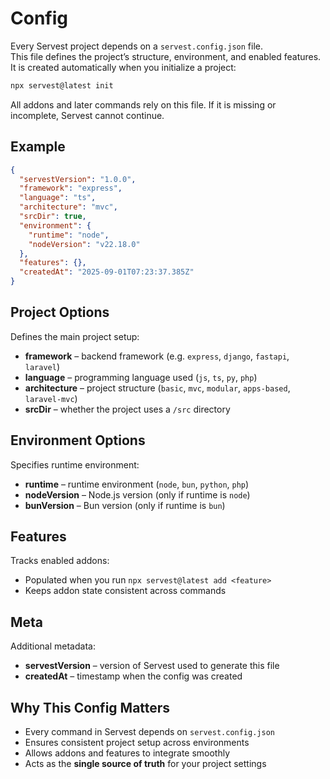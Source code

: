 # Config

Every Servest project depends on a `servest.config.json` file.  
This file defines the project’s structure, environment, and enabled features.  
It is created automatically when you initialize a project:

```bash
npx servest@latest init
```

All addons and later commands rely on this file. If it is missing or incomplete, Servest cannot continue.

## Example

```json
{
  "servestVersion": "1.0.0",
  "framework": "express",
  "language": "ts",
  "architecture": "mvc",
  "srcDir": true,
  "environment": {
    "runtime": "node",
    "nodeVersion": "v22.18.0"
  },
  "features": {},
  "createdAt": "2025-09-01T07:23:37.385Z"
}
```

## Project Options

Defines the main project setup:

- **framework** – backend framework (e.g. `express`, `django`, `fastapi`, `laravel`)
- **language** – programming language used (`js`, `ts`, `py`, `php`)
- **architecture** – project structure (`basic`, `mvc`, `modular`, `apps-based`, `laravel-mvc`)
- **srcDir** – whether the project uses a `/src` directory

## Environment Options

Specifies runtime environment:

- **runtime** – runtime environment (`node`, `bun`, `python`, `php`)
- **nodeVersion** – Node.js version (only if runtime is `node`)
- **bunVersion** – Bun version (only if runtime is `bun`)

## Features

Tracks enabled addons:

- Populated when you run `npx servest@latest add <feature>`
- Keeps addon state consistent across commands

## Meta

Additional metadata:

- **servestVersion** – version of Servest used to generate this file
- **createdAt** – timestamp when the config was created

## Why This Config Matters

- Every command in Servest depends on `servest.config.json`
- Ensures consistent project setup across environments
- Allows addons and features to integrate smoothly
- Acts as the **single source of truth** for your project settings
